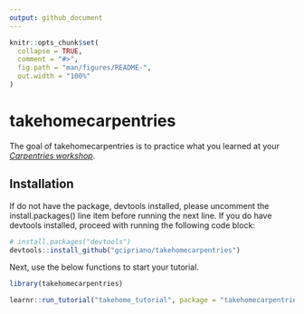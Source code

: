 ```yaml
---
output: github_document
---
```


<!-- README.md is generated from README.Rmd. Please edit that file -->

```r
knitr::opts_chunk$set(
  collapse = TRUE,
  comment = "#>",
  fig.path = "man/figures/README-",
  out.width = "100%"
)
```

# takehomecarpentries

<!-- badges: start -->
<!-- badges: end -->

The goal of takehomecarpentries is to practice what you learned at your [_Carpentries workshop_](http://swcarpentry.github.io/r-novice-inflammation/).

## Installation

If do not have the package, devtools installed, please uncomment the install.packages() line item before running the next line. If you do have devtools installed, proceed with running the following code block:

``` r
# install.packages("devtools")
devtools::install_github("gcipriano/takehomecarpentries")
```

Next, use the below functions to start your tutorial.


```r
library(takehomecarpentries)

learnr::run_tutorial("takehome_tutorial", package = "takehomecarpentries")

```

